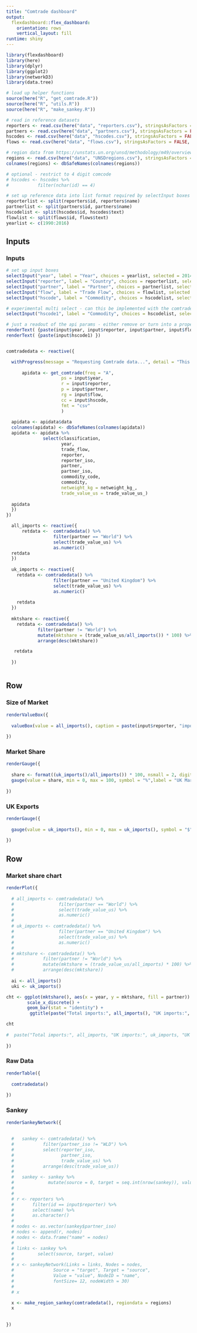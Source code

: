 ```yaml
---
title: "Comtrade dashboard"
output: 
  flexdashboard::flex_dashboard:
    orientation: rows
    vertical_layout: fill
runtime: shiny
---
```


```r
library(flexdashboard)
library(here)
library(dplyr)
library(ggplot2)
library(networkD3)
library(data.tree)

# load up helper functions
source(here("R", "get_comtrade.R"))
source(here("R", "utils.R"))
source(here("R", "make_sankey.R"))

# read in reference datasets
reporters <- read.csv(here("data", "reporters.csv"), stringsAsFactors = FALSE, header = TRUE)
partners <- read.csv(here("data", "partners.csv"), stringsAsFactors = FALSE, header = TRUE)
hscodes <- read.csv(here("data", "hscodes.csv"), stringsAsFactors = FALSE, header = TRUE)
flows <- read.csv(here("data", "flows.csv"), stringsAsFactors = FALSE, header = TRUE)

# region data from https://unstats.un.org/unsd/methodology/m49/overview/
regions <- read.csv(here("data", "UNSDregions.csv"), stringsAsFactors = FALSE, header = TRUE)
colnames(regions) <- dbSafeNames(colnames(regions))

# optional - restrict to 4 digit comcode
# hscodes <- hscodes %>%
#           filter(nchar(id) == 4)

# set up reference data into list format required by selectInput boxes
reporterlist <- split(reporters$id, reporters$name)
partnerlist <- split(partners$id, partners$name)
hscodelist <- split(hscodes$id, hscodes$text)
flowlist <- split(flows$id, flows$text)
yearlist <- c(1990:2016)

```

Inputs {.sidebar}
-----------------------------------------------------------------------

### Inputs

```r

# set up input boxes
selectInput("year", label = "Year", choices = yearlist, selected = 2014)
selectInput("reporter", label = "Country", choices = reporterlist, selected = "156")
selectInput("partner", label = "Partner", choices = partnerlist, selected = "all")
selectInput("flow", label = "Trade Flow", choices = flowlist, selected = "1")
selectInput("hscode", label = "Commodity", choices = hscodelist, selected = "220830")

# experimental multi select - can this be implemented with the comtrade api?
selectInput("hscode1", label = "Commodity", choices = hscodelist, selected = "220830", multiple = TRUE)

# just a readout of the api params - either remove or turn into a proper  api call url
renderText( {paste(input$year, input$reporter, input$partner, input$flow, input$hscode) })
renderText( {paste(input$hscode1) })


comtradedata <- reactive({

  withProgress(message = "Requesting Comtrade data...", detail = "This may take a while", value = NULL, {
  
      apidata <- get_comtrade(freq = "A",
                     ps = input$year,
                     r = input$reporter,
                     p = input$partner,
                     rg = input$flow,
                     cc = input$hscode,
                     fmt = "csv"
                     )
    
  apidata <- apidata$data
  colnames(apidata) <- dbSafeNames(colnames(apidata))  
  apidata <- apidata %>% 
              select(classification, 
                     year, 
                     trade_flow,
                     reporter,
                     reporter_iso,
                     partner,
                     partner_iso,
                     commodity_code,
                     commodity,
                     netweight_kg = netweight_kg_,
                     trade_value_us = trade_value_us_)
  
  apidata
  })
})

  all_imports <- reactive({ 
      retdata <-  comtradedata() %>% 
                  filter(partner == "World") %>% 
                  select(trade_value_us) %>% 
                  as.numeric()
  retdata
  })    
      
  uk_imports <- reactive({
    retdata <- comtradedata() %>% 
                  filter(partner == "United Kingdom") %>% 
                  select(trade_value_us) %>% 
                  as.numeric()
 
    retdata
  })
    
  mktshare <- reactive({
    retdata <- comtradedata() %>% 
            filter(partner != "World") %>% 
            mutate(mktshare = (trade_value_us/all_imports()) * 100) %>% 
            arrange(desc(mktshare))

   retdata
   
  })



```

Row
-----------------------------------------------------------------------

### Size of Market

```r

renderValueBox({
  
  valueBox(value = all_imports(), caption = paste(input$reporter, "import market size"), icon = "fa-usd")
  
})

```


### Market Share

```r

renderGauge({
  
  share <- format((uk_imports()/all_imports()) * 100, nsmall = 2, digits = 2)
  gauge(value = share, min = 0, max = 100, symbol = "%",label = "UK Market Share")
  
})

```

### UK Exports

```r

renderGauge({
  
  gauge(value = uk_imports(), min = 0, max = uk_imports(), symbol = "$",label = "UK Market Share")
  
})

```



Row {.tabset}
-----------------------------------------------------------------------

### Market share chart

```r

renderPlot({
  
  # all_imports <- comtradedata() %>% 
  #                 filter(partner == "World") %>% 
  #                 select(trade_value_us) %>% 
  #                 as.numeric()
  # 
  # uk_imports <- comtradedata() %>% 
  #                 filter(partner == "United Kingdom") %>% 
  #                 select(trade_value_us) %>% 
  #                 as.numeric()
  # 
  # mktshare <- comtradedata() %>% 
  #           filter(partner != "World") %>% 
  #           mutate(mktshare = (trade_value_us/all_imports) * 100) %>% 
  #           arrange(desc(mktshare))
  
  ai <- all_imports()
  uki <- uk_imports()

cht <- ggplot(mktshare(), aes(x = year, y = mktshare, fill = partner)) +
        scale_x_discrete() +
        geom_bar(stat = "identity") +
         ggtitle(paste("Total imports:", all_imports(), "UK imports:", uk_imports(), "UK market share", sprintf("%.3f %%", (uk_imports()/all_imports())*100)))

cht
                   
#  paste("Total imports:", all_imports, "UK imports:", uk_imports, "UK market share", uk_imports/all_imports)
  
})


```

### Raw Data

```r

renderTable({
  
  comtradedata()
  
})

```

### Sankey

```r

renderSankeyNetwork({
  
  
  #   sankey <- comtradedata() %>% 
  #           filter(partner_iso != "WLD") %>% 
  #           select(reporter_iso,
  #                  partner_iso,
  #                  trade_value_us) %>% 
  #           arrange(desc(trade_value_us))
  #   
  #   sankey <- sankey %>% 
  #             mutate(source = 0, target = seq.int(nrow(sankey)), value = trade_value_us)
  # 
  #   
  # r <- reporters %>% 
  #       filter(id == input$reporter) %>% 
  #       select(name) %>% 
  #       as.character()
  # 
  # nodes <- as.vector(sankey$partner_iso)
  # nodes <- append(r, nodes)
  # nodes <- data.frame("name" = nodes)
  # 
  # links <- sankey %>% 
  #         select(source, target, value) 
  # 
  # x <- sankeyNetwork(Links = links, Nodes = nodes,
  #               Source = "target", Target = "source",
  #               Value = "value", NodeID = "name",
  #               fontSize= 12, nodeWidth = 30)
  #   
  # x

  x <- make_region_sankey(comtradedata(), regiondata = regions)
  x
  
  
})


```

